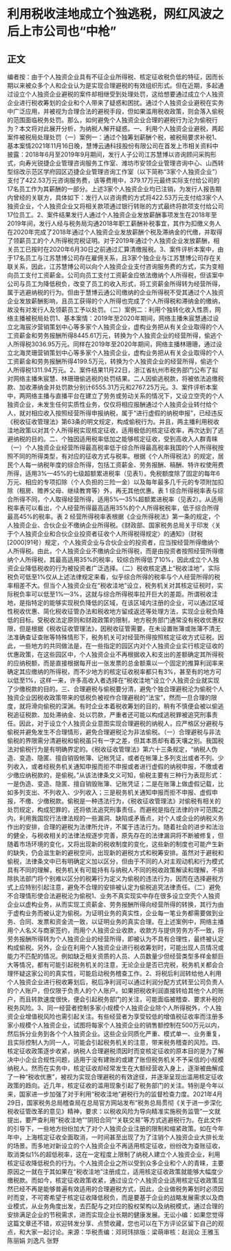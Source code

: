 # 利用税收洼地成立个独逃税，网红风波之后上市公司也“中枪”
## 正文
编者按：由于个人独资企业具有不征企业所得税、核定征收税负低的特征，因而长期以来被众多个人和企业认为是实现合理避税的有效组织形式。但在近期，多起通过设立个人独资企业避税的案件却相继受到处理处罚，这给想要通过成立个人独资企业进行税收筹划的企业和个人带来了疑惑和困扰。通过个人独资企业避税在实务中广泛应用，并被视为合理合法的避税手段，但如果滥用税收政策，则会落入偷税的范围面临税务处罚。那么，如何避免个人独资企业合理的避税行为沦为偷税行为？本文将对此展开分析，为纳税人解开疑惑。一、利用个人独资企业避税，两起案件被税局处理处罚（一）案例一：通过个独筹划薪酬个税，被税局要求补税1、基本案情2021年11月16日晚，慧博云通科技股份有限公司在首发上市相关资料中披露：2018年6月至2019年9月期间，发行人子公司江苏慧博以咨询顾问采购形式，向寿光锐捷企业管理咨询服务工作室、潍坊市安领企业管理咨询中心、山西转型综改示范区学府园区迈捷企业管理咨询工作室（以下简称“3家个人独资企业”）支付了422.53万元咨询服务费，该等费用中，379.17万元最终实际支付给公司的17名员工作为其薪酬的一部分。上述3家个人独资企业均已注销，为发行人报告期内曾经的关联方，具体如下：发行人以咨询费的方式将422.53万元支付给3家个人独资企业，个人独资企业又将相关款项通过银行转账的方式最终将款项支付给公司17位员工。2、案件结果发行人通过个人独资企业发放薪酬事项发生在2018年至2019年间，发行人经与税务局沟通2018年职工薪酬补税事宜，其作为扣缴义务人在2020年完成了2018年通过个人独资企业发放薪酬个税及滞纳金的代缴，并取得了领薪员工的个人所得税完税证明。对于2019年通过个人独资企业发放薪酬，相关员工已按时在2020年6月30日之前通过汇算清缴报税。3、案件评析本案中，由于17名员工与江苏慧博公司存在雇佣关系，且3家个独企业与江苏慧博公司存在关联关系，因此，江苏慧博公司以向个人独资企业支付咨询服务费的方式，实为变相向员工支付工资薪金。公司向员工支付工资薪金应依法缴纳个人所得税，但该案中公司与员工为降低税负，改变了员工的收入形式，将工资薪金所得转为经营所得，属于逃避纳税的行为。但由于慧博云通公司缴纳的企业所得税不受其通过个人独资企业发放薪酬影响，且员工获得的个人所得也完成了个人所得税和滞纳金的缴纳，故没有对发行人及领薪员工予以处罚。（二）案例二：利用个独转化收入性质，网络主播被税局处罚1、基本案情：2019年至2020年期间，网络主播朱宸慧通过设立北海宸汐营销策划中心等多家个人独资企业，虚构业务把从有关企业取得的个人工资薪金和劳务报酬所得8445.61万元，转换为个人独资企业的经营所得，偷逃个人所得税3036.95万元。同样在2019年至2020年期间，网络主播林珊珊，通过设立北海灵珊营销策划中心等多家个人独资企业，虚构业务把从有关企业取得的个人工资薪金和劳务报酬所得4199.5万元，转换为个人独资企业的经营所得，偷逃个人所得税1311.94万元。2、案件结果11月22日，浙江省杭州市税务部门公布了拟对网络主播朱宸慧、林珊珊偷逃税的处罚结果。二人因偷逃税款，将被依法追缴税款、加收滞纳金并处罚款分别计6555.31万元和2767.25万元。3、案件评析本案中，两网络主播与直播平台在建立了劳务或劳动关系的情况下，又设立空壳的个人独资企业，未发生任何实质性业务，仅仅将相应报酬通过个人独资企业转付给个人，就对相应收入按照经营所得申报纳税，属于“进行虚假的纳税申报”，已经违反《税收征收管理法》第63条的明文规定，构成偷税行为。并且，两主播利用税收洼地政策以对其个人所得税实现核定征收，适用极低的核定征收率，再次达到了逃避纳税的目的。二、个独因适用税率低加之能够核定征收，受到高收入人群青睐（一）个人独资企业经营所得最高税率低于综合所得最高税率我国的个人所得税按照不同的所得类型，有对应的征收方式与税率。根据《个人所得税法》的规定，居民个人每一纳税年度的综合所得，包括工资薪金、劳务报酬、稿酬、特许权使用费所得，适用3%—45%的七级超额累进税率（见表1）。免税额度除了固定的每年6万元、相应的专项扣除（个人负担的三险一金）以及每年最多几千元的专项附加扣除（租房、赡养父母、继续教育等）外，再无其他优惠。表 1 综合所得税率表与综合所得不同，个人取得经营所得，适用5%—35%超额累进税率（见表2）。从适用税率表可以看出，个人经营所得最高适用35%的个人所得税税率，低于综合所得最高45%的税率。表 2 经营所得税率表根据《企业所得税法》第一条的规定，个人独资企业、合伙企业不缴纳企业所得税。《财政部、国家税务总局关于印发〈关于个人独资企业和合伙企业投资者征收个人所得税得规定〉的通知》（财税[2000]91号）规定，个人独资企业与合伙企业的投资者，应当按经营所得缴纳个人所得税。由此，个人独资企业不缴纳企业所得税，而是由投资者按照经营所得缴纳个人所得税，其最高适用35%的税率，较综合所得低了10%，因此成立个人独资企业降低税收的行为被投资者广泛选择。（二）税收核定遇上“税收洼地”，实际税负可低至1%仅从上述法律规定来看，似乎综合所得的税率与个人经营所得的税率相差不大。但当个人独资企业在“税收洼地”设立，税务机关对其核定征税时，实际税负率可以低至1%—3%，这就与综合所得税率拉开巨大的差距。所谓税收洼地，是指特定的能够实现税负降低的区域，在该区域内注册的企业，可以通过区域性税收优惠、简化税收征管办法和税收地方留成返还等处理方法，实现企业税负降低的目标。受税收法定原则和财政政策的限制，地方税务部门通常没有税收优惠权限，但是根据《税收征收管理法》，因税收征管需要，在未设置账簿或账簿不清无法准确查证查账等特殊情形下，税务机关可对经营所得按照核定征收方式征税。因此，一些地方的共同做法是，在一些指定的园区内对个人独资企业实行核定征收的优惠政策，在这些园区中，个人独资企业不再根据收入和支出的差额确定其所得税的应纳税额，而是直接根据每开出一张发票的总金额乘以一个固定的推算利润率来确定其应缴纳的所得税，而不少地方的核定征收税率都只有3%，甚至有的地方可以低至1%，这样一来，许多高收入者选择在“税收洼地”设立个人独资企业就实现了少缴税款的目的。三、合理避税与偷税要分清，避免个独合理避税沦为偷税个人独资企业因税收政策带来的低税负被视作合理避税的“法宝”，然而一旦合理的限度，就将滑向偷税的深渊。有时企业本着税收筹划的目的，稍有不慎便会被以偷逃税追征税款、加处滞纳金、处以罚款，严重者还可能以构成逃税罪被追究刑事责任。因此，对于设立个人独资企业意图实现合理避税的纳税人，应严格区分避税与偷税并避免发生不合理情形，避免合理避税沦为非法偷税。（一）合理避税与非法偷税的界限需分清避税和偷税虽只有一字之差，但其本质却有着天壤之别。我国税法对偷税行为是有明确界定的。《税收征收管理法》第六十三条规定，“纳税人伪造、变造、隐匿、擅自销毁帐簿、记帐凭证，或者在帐簿上多列支出或者不列、少列收入，或者经税务机关通知申报而拒不申报或者进行虚假的纳税申报，不缴或者少缴应纳税款的，是偷税。”从该法律条文义可知，偷税主要有三种行为表现形式：一是伪造、变造、隐匿、擅自销毁账簿、记账凭证；二是在账簿上做虚假记载，比如多列支出、不列收入、少列收入；三是税务机关通知申报而拒不申报、虚假申报，不缴、少缴税款。偷税是一种违法行为，《税收征收管理法》对偷税有相关的处罚规定，构成犯罪的，还将依法追究刑事责任。而避税是指在法律的许可范围之内，利用我国现行法律法规的一些漏洞、缺陷或矛盾点，对个人或企业的纳税义务作出的安排，合理的避税为法律所允许，不属于违法行为。随着社会的进步和法治的健全，与税收相关的法律法规逐步完善，原先存在的法律漏洞将不断被修复，但随着市场环境的变化，又将出现新的税收制度的变化，这些新的制度也可能产生新的缺失，仍会滋生新的避税空间，出现新的避税方式和税筹安排。虽然对于避税和偷税，法律条文中已有明确定义加以区分，但由于不同的人对主观动机和行为模式具有不同的理解，税务机关有可能持有与纳税人不同的税收政策解读和理解，不排除执法部门将个别难以区分的税筹行为定义为偷税的违法行为，因而在选择避税方式上应特别引起注意，避免不合理的安排被认定为偷税追究法律责任。（二）避免不合理情形使合法避税沦为偷税1、业务不真实现实中存在很多设立空壳个人独资企业以虚构业务，从而实现工资薪金、劳务报酬所得向经营所得的转换，其行为由于虚构业务而被认定为偷税。为证明业务的真实性，企业每一笔业务都需要做到业务、合同、发票和资金流一致，以证明业务的真实合理。在上述案例中，网络主播用个人名义与商家签约，而用个人独资企业收款，收款方与提供劳务方不一致，将劳务报酬所得转为个人独资企业的经营所得，即被认为不具有合理性，最终被认定构成偷税。另外，企业在利用个人独资企业进行税收筹划时，可能出现人员情况或能力不匹配的情况。例如缺乏相关资质的人员、人员数量少但经营类型多样金额巨大等情况，都有可能引起税务机关的注意，无论企业是否已完税，税务机关都会合理怀疑这家公司的真实性，可能启动税务稽查工作。2、将税后利润转给他人利用个人独资企业进行税收筹划后，税后净利润可以通过利润分配方式转至公司负责人的个人账户，但仅限于负责人的个人账户。如果把税收利润直接转给其他个人的账户，而且转款速度很快，便会引起税务部门的关注，可能面临被稽查、要求补税的税务风险。3、同一经营者控制多家小规模个人独资企业除个人所得税外，个人独资企业增值税风险也需引起关注。有些经营者为享受较低的增值税征收率而注册多家小规模个人独资企业，试图将每家个人独资企业的销售额控制在500万元以内，然后拆分业务到各个个人独资企业。这些企业同质化严重、模式单一、业务重复，且实际控制人为同一人，可能会引起税务机关的注意，带来税务稽查的风险。四、核定征收政策逐步收紧，纳税人合理避税须因时而变核定征收的原本目的是为了解决中小企业合规性问题，适用于没有建账的或建了账但税务机关不予采信的小规模纳税人。然而在实务中，核定征收却经常发生在大额经营收入身上，逐渐被曲解成了一种“税收优惠”，被视为实现合理避税的有效途径，并逐渐呈现出滥用核定征收政策的趋向。近几年，核定征收的滥用现象引起了税务部门的关注。特别是今年以来，国家进一步加强了对于利用“税收洼地”避税行为的监督检查力度。2021年4月29日，国家税务总局稽查局在总局官方网站发布“税务总局贯彻《关于进一步深化税收征管改革的意见》精神，要求：以税收风险为导向精准实施税务监管”一文就提出，要严查利用“税收洼地”“阴阳合同”“关联交易”等方式逃避税行为。在此文件的引导下，一些地方纷纷加大了对个人独资企业注册的限制和缩紧政策。如在今年年中，上海核定征收全面取消，一时间甚至出现了为了注销个人独资企业大排长龙的场景。而多地对新设立的个人独资企业不再适用核定征收，纷纷改为查账征收，取消类似1%的超低税率，这在一定程度上限制了纳税人建立个人独资企业，利用核定征收降低税负的行为。个人独资企业之所以受到众多企业和个人的青睐，主要原因之一就在于其如果在“税收洼地”注册成立，适用核定征收政策就能够大幅度少缴税款。而如今，核定征收政策收紧，通过设立个人独资企业适用核定征收政策显然已经不再是能够普遍有效适用的合理避税方式，因此，企业做税务筹划时必须因时而变，不可寄希望于核定征收降低税负，而是要基于企业的战略发展需求以及商业模式，从业务角度出发，去匹配与之对应的股权架构以及纳税模式，通过合理的安排满足企业的节税需求，进而实现企业长期的健康发展。无讼小编：如果您觉得这篇文章还不错，欢迎转发分享、点赞收藏，您也可以在下方评论区留下自己的观点，和大家一起讨论。来源：华税责编：邓珂玮排版：梁萌审核：赵润众 王雅玉 陈丽娟 刘逸凡 张野